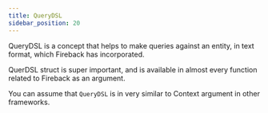 ```yaml
---
title: QueryDSL
sidebar_position: 20
---
```


QueryDSL is a concept that helps to make queries against an entity,
in text format, which Fireback has incorporated.

QuerDSL struct is super important, and is available in almost every
function related to Fireback as an argument.

You can assume that `QueryDSL` is in very similar to Context argument
in other frameworks.
